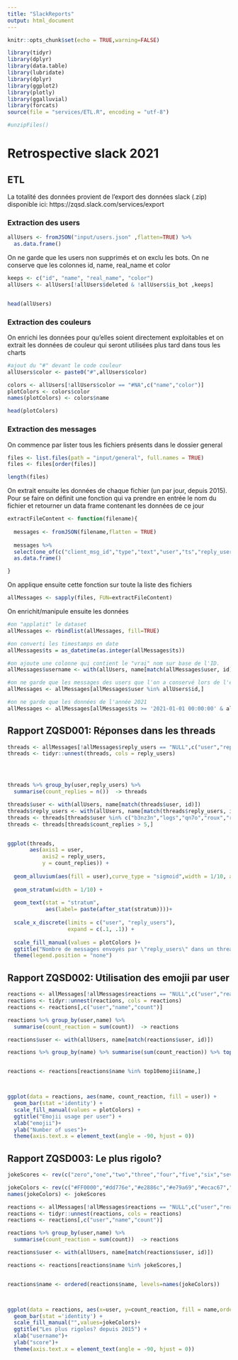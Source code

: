 ```yaml
---
title: "SlackReports"
output: html_document
---
```


```r
knitr::opts_chunk$set(echo = TRUE,warning=FALSE)

library(tidyr)
library(dplyr)
library(data.table)
library(lubridate)
library(dplyr)
library(ggplot2)
library(plotly)
library(ggalluvial)
library(forcats)
source(file = "services/ETL.R", encoding = "utf-8")

#unzipFiles()
```
# Retrospective slack 2021


## ETL
La totalité des données provient de l'export des données slack (.zip) disponible ici: https://zqsd.slack.com/services/export

### Extraction des users

```r
allUsers <- fromJSON("input/users.json" ,flatten=TRUE) %>%
  as.data.frame()
```

On ne garde que les users non supprimés et on exclu les bots. On ne conserve que les colonnes id, name, real_name et color

```r
keeps <- c("id", "name", "real_name", "color")
allUsers <- allUsers[!allUsers$deleted & !allUsers$is_bot ,keeps]


head(allUsers)
```

### Extraction des couleurs
On enrichi les données pour qu'elles soient directement exploitables et on extrait les données de couleur qui seront utilisées plus tard dans tous les charts

```r
#ajout du "#" devant le code couleur
allUsers$color <- paste0("#",allUsers$color)

colors <- allUsers[!allUsers$color == "#NA",c("name","color")]
plotColors <- colors$color
names(plotColors) <- colors$name

head(plotColors)
```



### Extraction des messages
On commence par lister tous les fichiers présents dans le dossier general


```r
files <- list.files(path = "input/general", full.names = TRUE) 
files <- files[order(files)]

length(files)

```
On extrait ensuite les données de chaque fichier (un par jour, depuis 2015). Pour se faire on définit une fonction qui va prendre en entrée le nom du fichier et retourner un data frame contenant les données de ce jour


```r
extractFileContent <- function(filename){
  
  messages <- fromJSON(filename,flatten = TRUE)
  
  messages %>% 
  select(one_of(c("client_msg_id","type","text","user","ts","reply_users","reactions"))) %>%
  as.data.frame() 

}
```


On applique ensuite cette fonction sur toute la liste des fichiers

```r
allMessages <- sapply(files, FUN=extractFileContent)
```

On enrichit/manipule ensuite les données

```r
#on "applatit" le dataset
allMessages <- rbindlist(allMessages, fill=TRUE)

#on converti les timestamps en date
allMessages$ts = as_datetime(as.integer(allMessages$ts))

#on ajoute une colonne qui contient le "vrai" nom sur base de l'ID.
allMessages$username <- with(allUsers, name[match(allMessages$user, id)])

#on ne garde que les messages des users que l'on a conservé lors de l'étape d'extraction des users
allMessages <- allMessages[allMessages$user %in% allUsers$id,]

#on ne garde que les données de l'année 2021
allMessages <- allMessages[allMessages$ts >= '2021-01-01 00:00:00' & allMessages$ts <= '2021-12-31 00:00:00' ,]


```


## Rapport ZQSD001: Réponses dans les threads

```r
threads <- allMessages[!allMessages$reply_users == "NULL",c("user","reply_users")]
threads <- tidyr::unnest(threads, cols = reply_users)




threads %>% group_by(user,reply_users) %>%
  summarise(count_replies = n())  -> threads

threads$user <- with(allUsers, name[match(threads$user, id)])
threads$reply_users <- with(allUsers, name[match(threads$reply_users, id)])
threads <- threads[threads$user %in% c("b3nz3n","logs","qn7o","roux","rylou","tony","vv","woookash"),]
threads <- threads[threads$count_replies > 5,]


ggplot(threads,
       aes(axis1 = user,
           axis2 = reply_users,
           y = count_replies)) +
  
  geom_alluvium(aes(fill = user),curve_type = "sigmoid",width = 1/10, alpha=0.7) +
  
  geom_stratum(width = 1/10) +
  
  geom_text(stat = "stratum", 
            aes(label= paste(after_stat(stratum))))+
  
  scale_x_discrete(limits = c("user", "reply_users"),
                   expand = c(.1, .1)) +
  
  scale_fill_manual(values = plotColors )+
  ggtitle("Nombre de messages envoyés par \"reply_users\" dans un thread créé par \"user\"")+
  theme(legend.position = "none")
```
## Rapport ZQSD002: Utilisation des emojii par user
```r
  
reactions <- allMessages[!allMessages$reactions == "NULL",c("user","reactions")]
reactions <- tidyr::unnest(reactions, cols = reactions)
reactions <- reactions[,c("user","name","count")]

reactions %>% group_by(user,name) %>%
  summarise(count_reaction = sum(count))  -> reactions

reactions$user <- with(allUsers, name[match(reactions$user, id)])

reactions %>% group_by(name) %>% summarise(sum(count_reaction)) %>% top_n(n = 10) -> top10emojii


reactions <- reactions[reactions$name %in% top10emojii$name,]



ggplot(data = reactions, aes(name, count_reaction, fill = user)) +
  geom_bar(stat ='identity') +
  scale_fill_manual(values = plotColors) +
  ggtitle("Emojii usage per user") +
  xlab("emojii")+
  ylab("Number of uses")+
  theme(axis.text.x = element_text(angle = -90, hjust = 0))
```

## Rapport ZQSD003: Le plus rigolo?
```r
jokeScores <- rev(c("zero","one","two","three","four","five","six","seven","height","nine","keycap_ten"))

jokeColors <- rev(c("#FF0000","#dd776e","#e2886c","#e79a69","#ecac67","#e9b861","#f5ce62","#d4c86a","#b0be6e","#94bd77","#73b87e"))
names(jokeColors) <- jokeScores

reactions <- allMessages[!allMessages$reactions == "NULL",c("user","reactions")]
reactions <- tidyr::unnest(reactions, cols = reactions)
reactions <- reactions[,c("user","name","count")]

reactions %>% group_by(user,name) %>%
  summarise(count_reaction = sum(count))  -> reactions

reactions$user <- with(allUsers, name[match(reactions$user, id)])

reactions <- reactions[reactions$name %in% jokeScores,]


reactions$name <- ordered(reactions$name, levels=names(jokeColors))



ggplot(data = reactions, aes(x=user, y=count_reaction, fill = name,order=name)) +
  geom_bar(stat ='identity') +
  scale_fill_manual("",values=jokeColors)+
  ggtitle("Les plus rigolos? depuis 2015") +
  xlab("username")+
  ylab("score")+
  theme(axis.text.x = element_text(angle = -90, hjust = 0))
```

